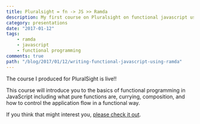```yaml
---
title: Pluralsight = fn -> JS >> Ramda
description: My first course on Pluralsight on functional javascript using Ramda
category: presentations
date: "2017-01-12"
tags:
    - ramda
    - javascript
    - functional programming
comments: true
path: "/blog/2017/01/12/writing-functional-javascript-using-ramda"
---
```


The course I produced for PluralSight is live!!

This course will introduce you to the basics of functional programming in JavaScript including what pure functions are, currying, composition, and how to control the application flow in a functional way.

If you think that might interest you, [please check it out](https://app.pluralsight.com/library/courses/javascript-ramda-functional).

